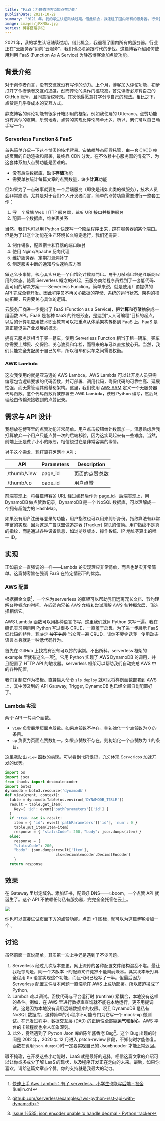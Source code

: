 ```yaml
---
title: "FaaS：为静态博客添加点赞功能"
publishDate: 2021-10-29
summary: "2021 年，我的学生认证陆续过期。借此机会，我退租了国内所有的服务器。行业正在“云服务器”迈向“云服务”，我们也必须紧跟时代的步伐。这篇博客介绍如何使用利用 FaaS (Function As A Service) 为静态博客添加点赞功能。"
image: images/jFXNDx.jpg
series: 博客搭建手记
---
```


2021 年，我的学生认证陆续过期。借此机会，我退租了国内所有的服务器。行业正在“云服务器”迈向“云服务”，我们也必须紧跟时代的步伐。这篇博客介绍如何使用利用 FaaS (Function As A Service) 为静态博客添加点赞功能。

## 背景介绍

对于创作者而言，没有交流就没有写作的动力。上个月，博客加入评论功能，初步打开了作者读者交互的通道。然而评论的操作门槛较高。首先读者必须有自己的 GitHub 账号，且同意授权登录。其次他得愿意打字分享自己的想法。相比之下，点赞是几乎零成本的交互方式。

静态博客的评论功能有很多开箱即用的框架，例如我使用的 Utteranc。点赞功能没有类似的框架。乐观地看，点赞的实现比评论简单太多。所以，我们可以自己动手写一个。

<Dialog>引入评论区的一个月里，其实一条评论也没有。</Dialog>

### Serverless Function & FaaS

首先简单介绍一下这个博客的技术背景。它依赖静态网页托管，由一套 CI/CD 完成页面的自动渲染和部署，最终靠 CDN 分发。在不依赖中心服务器的情况下，为这套体系加入点赞功能是困难的。

- 没有后端数据库，缺少**存储**功能
- 需要单独统计每篇文章的点赞数量，缺少**计算**功能

但如果为了一点破事就要加一个后端服务（即使是诸如此类的微服务），技术人员会非常崩溃。尤其是对于我们个人开发者而言，简单的点赞功能需要进行一整套工作：

1. 写一个后端 Web HTTP 服务器，监听 URI 接口并提供服务
2. 配置一个数据库，维护表关系

当然，我们也可以用 Python 快速写一个原型程序出来，跑在服务器的某个端口。但是为了让这个功能在生产环境长久稳定运行，我们还需要：

3. 制作镜像，配置宿主和容器的端口映射
4. 使用 Nginx/Apache 反向代理
5. 维护服务器，定期打漏洞补丁
6. 制定服务中断的通知与快速响应方案

做这么多事情，核心其实只是一个自增的计数器而已。用牛刀杀鸡已经是互联网应用的常态。随着 Serverless 概念的兴起，云服务商给程序员找到了一套低代码、高可用的解决方案——Serverless Function。简单来说，就是使用厂商提供的 API 完成全套开发。因此程序员不再关心数据的存储、系统的运行状态、架构的横向拓展，只需要关心具体的逻辑。

云服务厂商进一步提出了 FaaS (Function as a Service)，把**计算**和**存储**抽象成一组函数 API。FaaS 是各种 XaaS 的终极形态，是达到“人人可编程”目标的起点。以后的计算机应用技术职业教育可以把重点从体系架构转移到 FaaS 上，FaaS 是真正能促进产业发展的概念。

<Callout title="Serverless vs Server">
  拥有云服务器相当于买一辆车，使用 Serverless Function
  相当于租一辆车。买车你需要上牌照、交保险、关心油费和年检，而租来的车可以直接放心开。当然，我们只能完全支配属于自己的车，所以租车和买车之间需要权衡。
</Callout>

### AWS Lambda

这次我使用的就是亚马逊的 AWS Lambda。AWS Lambda 可以让开发人员只需编写包含逻辑要求的代码函数，并可部署、调用代码，确保代码的可靠性高、延展性强，而无需管理其他基础架构。这里，我们使用 [AWS SAM](https://docs.aws.amazon.com/lambda/latest/dg/serverless_app.html) 定义一个无服务器代码函数。这个代码函数将被部署至 AWS Lambda，使用 Python 编写，然后处理经由传输流接收到的点赞记录。

## 需求与 API 设计

我想放在博客里的点赞功能非常简单。用户点击按钮给计数器加一。深思熟虑后我打算放弃一个用户只能点赞一次的后端校验，因为这实现起来有一些难度。当然，前端上还是做了小小的限制，相信绕过它是非常容易的事情。

对于这个需求，我打算开发两个 API：

| API         | Parameters | Description    |
| ----------- | ---------- | -------------- |
| /thumb/view | page_id    | 页面的点赞总数 |
| /thumb/up   | page_id    | 用户点赞       |

前端实现上，将每篇博客的 URL 经过编码后作为 page_id。后端实现上，用 DynamoDB 做点赞数记录。DynamoDB 是一个 NoSQL 数据库，可以理解成一个拥有超能力的 HashMap。

<Callout icon="🤔" title="如何实现点赞限制">
  如果没有用户注册与登录的功能，用户指纹也可以用来判断身份。指纹算法有非常丰富的实现，因为这是广告联盟做追踪器
  (Tracker)
  常见的伎俩。用户指纹不是真的指纹，而是通过各种设备信息，如浏览器版本、操作系统、IP
  地址等算出的唯一 ID。
</Callout>

## 实现

正如前文一直强调的一样——Lambda 的实现理应非常简单，而且也确实非常简单。这篇博客旨在强调 FaaS 在特定情形下的优势。

<Dialog>
  下次遇到相同的需求的时候，记得用 FaaS
  去实现。人生苦短，省点时间干点别的吧。
</Dialog>

### AWS 配置

根据掘金文章[^1]，一个名为 serverless 的框架可以帮助我们远离冗长文档、节约理解各种概念的时间。在阅读完冗长 AWS 文档和尝试理解 AWS 各种概念后，我选择相信它。

[^1]: [快速上手 Aws Lambda：有了 serverless，小学生也能写后端 - 掘金 (juejin.cn)](https://juejin.cn/post/6844903879243481101)

AWS Lambda 函数可以用各种语言书写。这里我们就用 Python 来写一遍。我在腾讯实习期间用 Python 写过很多 CRUD，一直羞于启齿。为了进一步展示 FaaS 低代码的特性，我决定 ~~放下身段~~ 当众写一遍 CRUD。请你不要笑话我，使用动态语言本身就是一种低代码行为。

<Dialog>后文会谈到，这篇文章原本的基调是 Go 语言…</Dialog>

首先在 GitHub 上找找有没有可以抄的案例。不出所料，serverless 框架的 example 里就有这么一项[^2]。它用 Python 实现了 AWS DynamoDB 的调用，并且配置了 HTTP API 的触发器。serverless 框架可以帮助我们自动完成 AWS 中的各种配置。

我们复制它作为模板。直接输入命令 `sls deploy` 就可以将样例函数部署到 AWS 上，其中涉及到的 API Gateway, Trigger, DynamoDB 也已经全部自动配置好了。

[^2]: [github.com/serverless/examples/aws-python-rest-api-with-dynamodb](https://github.com/serverless/examples/tree/master/aws-python-rest-api-with-dynamodb)

### Lambda 实现

两个 API 一共两个函数。

- `view` 负责展示页面点赞数。如果点赞数不存在，则初始化一个点赞数为 0 的条目。
- `up` 负责为页面点赞数加一。如果点赞数不存在，则初始化一个点赞数为 1 的条目。

这里我贴出 `view` 函数的实现。可以看到代码很短，充分体现 Serverless 加速开发的优势。

```python
import os
import json
from thumbs import decimalencoder
import boto3
dynamodb = boto3.resource('dynamodb')
def view(event, context):
  table = dynamodb.Table(os.environ['DYNAMODB_TABLE'])
  result = table.get_item(
    Key={ 'id': event['pathParameters']['id'] }
  )
  if 'Item' not in result:
    item = { 'id': event['pathParameters']['id'], 'num': 0 }
    table.put_item(Item=item)
    response = { "statusCode": 200, "body": json.dumps(item) }
  else:
    response = {
    "statusCode": 200,
    "body": json.dumps(result['Item'],
                       cls=decimalencoder.DecimalEncoder)
    }
  return response
```

## 效果

在 Gateway 里绑定域名。添加证书，配置好 DNS——💥boom，一个点赞 API 就诞生了。这个 API 不依赖任何私有服务器，完完全全托管在云上。

![](images/0CtP59.png)

你也可以直接试试页面下方的点赞功能。点击 +1 图标，就可以为这篇博客增加一个 <span className="text-pink-500"><i className="fas fa-heart"></i></span>。

## 讨论

虽然前面一直说简单，其实第一次上手还是遇到了不少问题。

1. Serverless 经过几次版本变更，网上流传的各种配置文件结构混乱不堪。最让我吃惊的是，同一个大版本下的配置文件竟然不能向前兼容。其实我本来打算全程用 Go 语言实现这个功能，而且代码已经写了一半。但最后因为 Serverless 配置文件版本问题一直没能在 AWS 上成功部署。所以被迫换成了 Python。
2. Lambda 难以调试。函数代码与平台运行时 (runtime) 紧耦合，本地没有这样的条件。例如，在 AWS 里进行数据库查询就不能在本地运行，更不用提调试。这是因为本地没有调用远端数据库的权限。况且 DynamoDB 是私有 NoSQL 数据库，这种简单的小程序不可能专门为它写一个 mock-up 做测试。在开发过程中，数据交互层 (DAO) 的正确性全部靠**运气**和**耐心**。AWS 平台的卡顿程度也令人印象深刻。
3. 此外，竟然遇到了 Python Json 库的陈年酱香老 Bug[^3]。这个 Bug 出现的时间是 2012 年，2020 年 12 月进入 patch-review 阶段，不知何时才能修复。函数在调用`json.dumps()`时一定要实现自己的 JsonEncoder 才能正常返回。

[^3]: [Issue 16535: json encoder unable to handle decimal - Python tracker](https://bugs.python.org/issue16535)

瑕不掩瑜，在开发这些小功能时，LaaS 就是最好的选择。相信这篇文章的介绍可以让你或多或少了解 LaaS 的现状，以及程序开发正在走向的未来。最后，如果你喜欢，请给这篇文章点个赞。你的支持就是我最大的动力。
